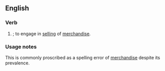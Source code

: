 ==English==

===Verb===
{{en-verb|merchandizes|merchandizing|merchandized}}

# {{US}} {{alternative spelling of|[[merchandise]]|nodot=true}}; to engage in [[selling]] of [[merchandise]].

===Usage notes===
This is commonly proscribed as a spelling error of [[merchandise]] despite its prevalence.